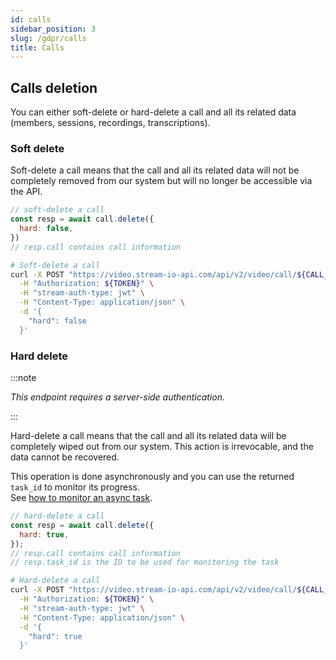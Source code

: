 ```yaml
---
id: calls
sidebar_position: 3
slug: /gdpr/calls
title: Calls
---
```




## Calls deletion

You can either soft-delete or hard-delete a call and all its related data (members, sessions, recordings, transcriptions).

### Soft delete

Soft-delete a call means that the call and all its related data will not be completely removed from our system but will no longer be accessible via the API.  


<Tabs groupId="examples">
<TabItem value="js" label="JavaScript">

```js
// soft-delete a call
const resp = await call.delete({
  hard: false,
})
// resp.call contains call information
```

</TabItem>
<TabItem value="curl" label="cURL">

```bash
# Soft-delete a call
curl -X POST "https://video.stream-io-api.com/api/v2/video/call/${CALL_TYPE}/${CALL_ID}/delete?api_key=${API_KEY}" \
  -H "Authorization: ${TOKEN}" \
  -H "stream-auth-type: jwt" \
  -H "Content-Type: application/json" \
  -d '{
    "hard": false
  }'
```
</TabItem>
</Tabs>


### Hard delete

:::note

_This endpoint requires a server-side authentication._

:::

Hard-delete a call means that the call and all its related data will be completely wiped out from our system.
This action is irrevocable, and the data cannot be recovered.

This operation is done asynchronously and you can use the returned `task_id` to monitor its progress.  
See [how to monitor an async task](../../misc/async).

<Tabs groupId="examples">
<TabItem value="js" label="JavaScript">

```js
// hard-delete a call
const resp = await call.delete({
  hard: true,
});
// resp.call contains call information
// resp.task_id is the ID to be used for monitoring the task
```

</TabItem>
<TabItem value="curl" label="cURL">

```bash
# Hard-delete a call
curl -X POST "https://video.stream-io-api.com/api/v2/video/call/${CALL_TYPE}/${CALL_ID}/delete?api_key=${API_KEY}" \
  -H "Authorization: ${TOKEN}" \
  -H "stream-auth-type: jwt" \
  -H "Content-Type: application/json" \
  -d '{
    "hard": true
  }'
```

</TabItem>
</Tabs>

